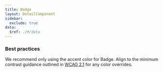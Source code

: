 ```yaml
---
title: Badge
layout: DetailComponent
sidebar:
  exclude: true
data:
  $ref: ./#/data
---
```


### Best practices

We recommend only using the accent color for Badge. Align to the minimum contrast guidance outlined in [WCAG 2.1](https://www.w3.org/WAI/WCAG21/Understanding/contrast-minimum.html) for any color overrides.

